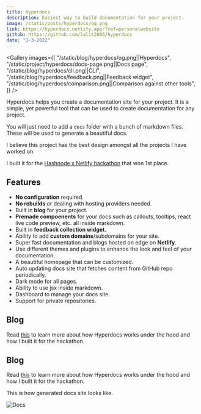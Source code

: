 ```yaml
---
title: Hyperdocs
description: Easiest way to build documentation for your project.
image: /static/posts/hyperdocs/og.png
link: https://hyperdocs.netlify.app/?ref=personalwebsite
github: https://github.com/lalit2005/hyperdocs
date: "1-3-2022"
---
```



<Gallery
  images={[
    "/static/blog/hyperdocs/og.png||Hyperdocs",
    "/static/project/hyperdocs/docs-page.png||Docs page",
    "/static/blog/hyperdocs/cli.png||CLI",
    "/static/blog/hyperdocs/feedback.png||Feedback widget",
    "/static/blog/hyperdocs/comparison.png||Comparison against other tools",
  ]}
/>

Hyperdocs helps you create a documentation site for your project. It is a simple, yet powerful tool that can be used to create documentation for any project.

You will just need to add a `docs` folder with a bunch of markdown files. These will be used to generate a beautiful docs.

I believe this project has the best design amongst all the projects I have worked on.

I built it for the [Hashnode x Netlify hackathon](/achievements/#winner---netlify-x-hashnode-hackathon) that won 1st place.

## Features

- **No configuration** required.
- **No rebuilds** or dealing with hosting providers needed.
- Built in **blog** for your project.
- **Premade compoenents** for your docs such as callouts, tooltips, react live code preview, etc. all inside markdown.
- Built in **feedback collection widget**.
- Ability to add **custom domains**/subdomains for your site.
- Super fast documentation and blogs hosted on edge on **Netlify**.
- Use different themes and plugins to enhance the look and feel of your documentation.
- A beautiful homepage that can be customized.
- Auto updating docs site that fetches content from GitHub repo periodically.
- Dark mode for all pages.
- Ability to use jsx inside markdown.
- Dashboard to manage your docs site.
- Support for private repositories.

## Blog

Read [this](/posts/hyperdocs) to learn more about how Hyperdocs works under the hood and how I built it for the hackathon.

## Blog

Read [this](/blog/hyperdocs) to learn more about how Hyperdocs works under the hood and how I built it for the hackathon.

This is how generated docs site looks like.

![Docs](/static/project/hyperdocs/docs-page.png)
